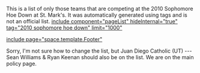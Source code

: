 This is a list of only those teams that are competing at the 2010 Sophomore Hoe Down at St. Mark's. It was automatically generated using tags and is not an official list.
[[include component="pageList" hideInternal="true" tag="2010 sophomore hoe down" limit="1000" ]]

[[include page="space.template.Footer"]]

Sorry, I'm not sure how to change the list, but Juan Diego Catholic (UT) --- Sean Williams & Ryan Keenan should also be on the list. We are on the main policy page.